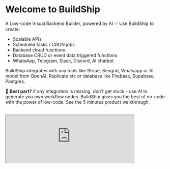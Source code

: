 
# Welcome to BuildShip

A Low-code Visual Backend Builder, powered by AI ✨ Use BuildShip to create:    

  -  Scalable APIs
  -  Scheduled tasks / CRON jobs
  -  Backend cloud functions  
  -  Database CRUD or event data triggered functions  
  -  WhatsApp, Telegram, Slack, Discord, AI chatbot   

BuildShip integrates with any tools like Stripe, Sengrid, Whatsapp or AI model from OpenAI, Replicate etc or database like Firebase, Supabase, Postgres.   

🪩 **Best part?** if any integration is missing, don't get stuck - use AI to generate you own workflow nodes. BuildShip gives you the best of no-code with the power of low-code. See the 5 minutes product walkthrough.

<br/>

  <iframe
    className="aspect-video w-full"
    src="https://www.youtube.com/embed/k20_4hv7pT4"
    allow="accelerometer; autoplay; clipboard-write; encrypted-media; gyroscope; picture-in-picture"
    allowFullScreen
    width="80%"
  />

## Quick Start


Follow the learning resources below to get a deeper understanding of the platform:

<Cards num={3}>
  <Card image arrow title="How to build a workflow?" href="/basics/workflow">
      <>![BuildShip Workflows](/assets/workflow-cover.png)</>
    </Card>
  <Card image arrow title="What is a node?" href="/basics/node">
    <>![BuildShip Nodes](/assets/nodes-cover.png)</>
  </Card>
  <Card image arrow title="What are workflow triggers?" href="/basics/trigger">
    <>![BuildShip Triggers](/assets/triggers-cover.png)</>
  </Card>
</Cards>

You can connect your favorite AI-models, tools, API services, and backend in minutes. Extend your workflow's capabilities with JavaScript / TypeScript code and 1M+ NPM packages! 🤯

BuildShip lets you build scalable backend workflows for the apps you build on any stack. Be it a no-code app builder (FlutterFlow, Webflow, Framer, Adalo, Bubble, BravoStudio ...) or 
a frontend framework (Next.js, React, Vue ...) - you can build scalable backend tasks for them in minutes. This means you don't need to wrangle or deploy things on the cloud platform, waiting for long build cycles of cloud functions, perform DevOps, etc.   


No-code friendly but code of every node is accessible and tweakable in javascript/typescript.
Comes with features like instant deploy (no need to wait for long build cycles), version control, multiple projects, copying workflows from one project to another, large number of templates on popular usecases - whatsapp bot, google vision, stripe payment, and so much more.


✨✨ Just Build and Ship, instantly 🚀


## What's inside? 👀

Built on top of powerful and scalable **Google Cloud Platform (GCP)**, BuildShip give you a friction-free serverless development experience. Now you can quickly transform your ideas into cloud-deployed scripts within seconds, without leaving your browser.

BuildShip uses **Cloud Run** to run your code in a serverless environment. It also supports EventArc-based backend triggers, HTTP and webhook backend triggers, data triggers, and BYOC (Bring Your Own Cloud) compatibility.

## Features 🪄

<Image
  src={features}
  alt="BuildShip Features"
  width={1200}
/>

### Combine the power of any AI Model
Integrate the leading multimodal AI models and services with your APIs and Workflows like **ChatGPT**, **Stable Diffusion**, **Midjourney**, **DALL-E 2**, and many more.

### The Nodeverse
Explore and select from The Nodeverse, our library of pre-built nodes or generate your own using AI. Tweak the nodes to your liking and build your own custom workflows.

### Build with JavaScript / TypeScript 
Typical low-code, no-code tools use their own complicated formulae process as you start to building anything meaningful. With BuildShip you can build on javascript / typescript - which has lot of reference materials. So you will not get “**stuck**” 😶‍🌫️ in the tool’s features and can build without limits.

### One of a kind development experience
BuildShip provides you with a powerful code editor with autocomplete, localhost like speedy debugging experience, and a sandboxing environment. Build serverless scripts fast, right from your browser! ⚡️ Schedule your function calls, save data to database, connect to any API, use 1M + NPM packages.


## Why use BuildShip? 🚢

- **Faster development**: BuildShip makes it easy to build and deploy serverless applications, so you can **get your ideas to market faster**.
- **Flexible and Extensible**:  BuildShip offers the most flexible and powerful platform to build APIs and backend workflows exactly the way you want. You will never be stuck waiting for an integration.
- **Lower costs**: It's **serverless**, so you only **pay for the resources you use**. This can save you a lot of money on infrastructure costs. You can build 10x workflows for a whole lot less.
- **Scalability**: BuildShip is scalable. So, you can easily scale your applications as your traffic grows!
- **GDPR Compliant**: You have option to select your project's location and all your workflows will be deployed to that region, which means your data never leaves your region of choice.
- **Security**: Save your API Keys and Secrets on **Google Cloud Secret Manager** of your own single tenant project, so you can be confident that your data is safe.
- **Templates to start fast**: 100s of pre-built integrations, from popular AI models like OpenAI text generation, Vector embedding, Sythesia video gen, image gen using Stable Diffusion, or literally use any AI model on platforms like Replicate, Hugging Face, etc., or even the ones that will launch in the future!
- **AI-Generated Nodes**: You are not limited with pre-built nodes or the platform. Start from hundreds of pre-built nodes, but if something is missing - don’t wait for BuildShip to release an integration! Simply ask AI and it generates a custom workflow node just for you.
- **Custom code**: Readily use any API or 1M+ NPM packages: You can use any NPM package in the workflow node or ask Ask AI to use an NPM package and generate a node for you.
Code made accessible - anytime you want: BuildShip is not a black box, you can open the code of any node, tweak it any way you want. Use powerful developer tools like logging, version control, a code editor equipped with autocomplete, a lightning-fast debugger similar to localhost, and a secure sandboxing environment.
One-click deploy: When ready, hit “ship” and get your backend workflow deployed instantly!
Start fast with templates: We have templates featuring chatbots, music generators, reverse image search using Google Vision API, Vector DB search, HTML to PDF converter, and more!
They are the team behind Rowy.io - a popular low-code tool for managing Firestore data and building low-code style on Firebase and Google Cloud. They have a great community already building with low-code and the team has been shipping products fast to help and solve products of the low-code community.
The team is part of the first batch of AIGrant.org which has backed top emerging AI companies and their investors include Vercel CEO, execs from Figma, Google, Github and more.

## BuildShip FAQ

The BuildShip FAQ is a collection of useful questions and answers about the
project. If you have a question that isn't answered here, please
[open a discussion](https:/buildship.com/discord).

  return (
    <details
      open
      className="last-of-type:mb-0 rounded-lg bg-neutral-50 dark:bg-neutral-800 p-2 mt-4"
    >
      <summary>
        <strong className="text-lg">{title}</strong>
      </summary>
      <div className="nx-p-2">{children}</div>
    </details>
  )
}

<FAQBox title="What is a AI generated node?">
  With BuildShip you can use our pre-build nodes or create one yourself by simply asking what you want to the node to do. You can learn more about it [here](/ai-nodes)
</FAQBox>

<FAQBox title="What is the pricing plan?">
  We are a free tier for you to try out BuildShip and plans to accomodate your needs. 
  You can learn all about pricing [here](https://buildship.com/pricing).
  
</FAQBox>

<Callout emoji="🙋🏻">
    Need help? Chat with us and our community of low-code/no-code builders and developers on [Discord](https://buildship.com/discord).
</Callout>